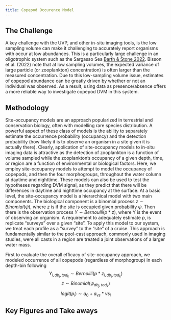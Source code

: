 ```yaml
---
title: Copepod Occurence Model
---
```


## The Challenge

A key challenge with the UVP, and other in-situ imaging tools, is the low sampling volume can make it challenging to accurately report organisms with occur at low abundances. This is a particularly large challenge in an oligotrophic system such as the Sargasso Sea [Barth & Stone 2022](https://thealexbarth.github.io/Oligotrophic_in-situ_net_comparison/main_analysis_03.html). Bisson et al. (2022) note that at low sampling volumes, the expected variance of large particle (or zooplankton) concentration) is often larger than the measured concentration. Due to this low-sampling volume issue, estimates of copepod abundance can be greatly driven by whether or not an individual was observed. As a result, using data as presence/absence offers a more reliable way to investigate copepod DVM in this system.

## Methodology

Site-occupancy models are an approach popularized in terrestrial and conservation biology, often with modelling rare species distribution. A powerful aspect of these class of models is the ability to separately estimate the occurrence probability (occupancy) and the detection probability (how likely it is to observe an organism in a site given it is actually there). Clearly, application of site-occupancy models to in-situ imaging data is attractive as the detection of zooplankton is a function of volume sampled while the zooplankton's occupancy of a given depth, time, or region are a function of environmental or biological factors. Here, we employ site-occupancy models to attempt to model the occupancy of copepods, and then the four morphogroups, throughout the water column at daytime and nighttime. These models can also be used to test the hypotheses regarding DVM signal, as they predict that there will be differences in daytime and nighttime occupancy at the surface.
\n\n
At a basic level, the site-occupancy model is a hierarchical model with two main components. The biological component is a binomial process $z \sim Binomial(\psi)$, where $z$ is if the site is occupied given probability $\psi$. Then there is the observation process $Y \sim Bernoulli(p*z)$, where Y is the event of observing an organism. A requirement to adequately estimate $p$, is replicate "surveys" over a given "site". To apply this model to our system, we treat each profile as a "survey" to the "site" of a cruise. This approach is fundamentally similar to the pool-cast approach, commonly used in imaging studies, were all casts in a region are treated a joint observations of a larger water mass.

First to evaluate the overall efficacy of site-occupancy approach, we modeled occurrence of all copepods (regardless of morphogroup) in each depth-bin following 
$$
Y_{i,db_j,tod_k} \sim Bernoilli(p*z_{i,db_j,tod_k})
$$
$$
z \sim Binomial(\psi_{db_j,tod_k})
$$
$$
logit(p_i) \sim a_0 + a_{vs} * vs_{i}
$$


## Key Figures and Take aways

